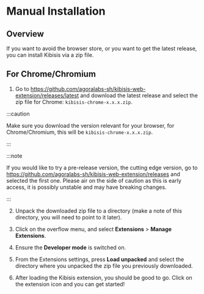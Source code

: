 # Manual Installation


<!-- components -->

<!-- images -->

<TOCInline
  maxHeadingLevel={4}
  toc={toc}
/>

## Overview

If you want to avoid the browser store, or you want to get the latest release, you can install Kibisis via a zip file.

## For Chrome/Chromium

1. Go to https://github.com/agoralabs-sh/kibisis-web-extension/releases/latest and download the latest release and select the zip file for Chrome: `kibisis-chrome-x.x.x.zip`.

<CenteredImage
  label="Download latest packed version"
  maxWidth="500px"
  src={chromeManualInstallation001}
/>

:::caution

Make sure you download the version relevant for your browser, for Chrome/Chromium, this will be `kibisis-chrome-x.x.x.zip`.

:::

:::note

If you would like to try a pre-release version, the cutting edge version, go to https://github.com/agoralabs-sh/kibisis-web-extension/releases and selected the first one. Please air on the side of caution as this is early access, it is possibly unstable and may have breaking changes.

:::

2. Unpack the downloaded zip file to a directory (make a note of this directory, you will need to point to it later).

3. Click on the overflow menu, and select **Extensions** > **Manage Extensions**.

<CenteredImage
  label="Select Manage Extensions settings"
  maxWidth="500px"
  src={chromeManualInstallation002}
/>

4. Ensure the **Developer mode** is switched on.

<CenteredImage
  label="Ensure Developer mode is switched on"
  maxWidth="800px"
  src={chromeManualInstallation003}
/>

5. From the Extensions settings, press **Load unpacked** and select the directory where you unpacked the zip file you previously downloaded.

<CenteredImage
  label="Image load unpacked button"
  maxWidth="400px"
  src={chromeManualInstallation004}
/>

6. After loading the Kibisis extension, you should be good to go. Click on the extension icon and you can get started!


